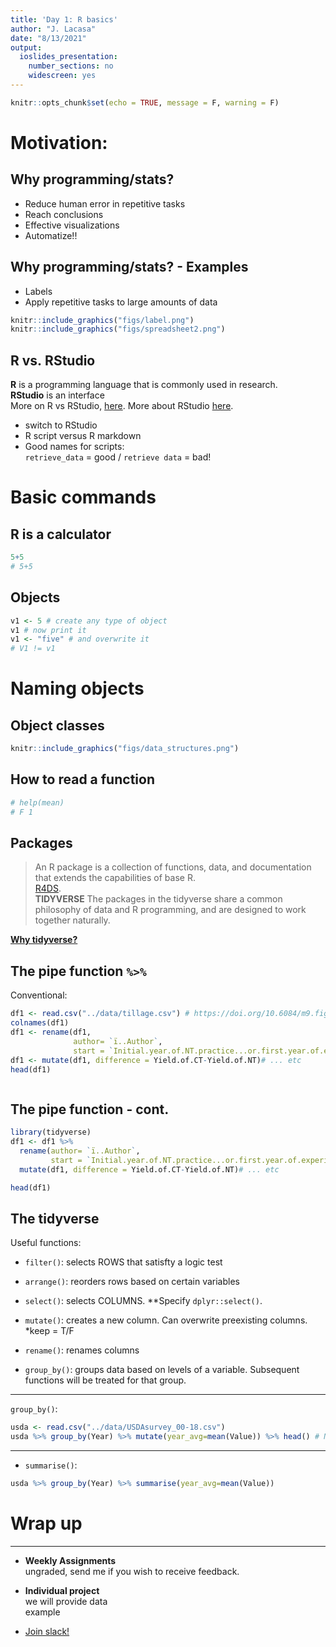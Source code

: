 ```yaml
---
title: 'Day 1: R basics'
author: "J. Lacasa"
date: "8/13/2021"
output:
  ioslides_presentation:
    number_sections: no
    widescreen: yes
---
```


```r
knitr::opts_chunk$set(echo = TRUE, message = F, warning = F)
```

# Motivation:  


## Why programming/stats?  

* Reduce human error in repetitive tasks  
* Reach conclusions  
* Effective visualizations  
* Automatize!!  

## Why programming/stats? - Examples  

* Labels  
* Apply repetitive tasks to large amounts of data  

```r
knitr::include_graphics("figs/label.png")
knitr::include_graphics("figs/spreadsheet2.png")
```

## R vs. RStudio  

**R** is a programming language that is commonly used in research.   
**RStudio** is an interface   
More on R vs RStudio, [here](https://mgimond.github.io/ES218/R_vs_RStudio.html). More about RStudio [here](https://b-rodrigues.github.io/modern_R/getting-to-know-rstudio.html).  

* switch to RStudio  
* R script versus R markdown  
* Good names for scripts:  
  `retrieve_data` = good / `retrieve data` = bad!  

# Basic commands  

## R is a calculator  
```r
5+5 
# 5+5 
```

## Objects  
```r
v1 <- 5 # create any type of object
v1 # now print it
v1 <- "five" # and overwrite it
# V1 != v1
```

# Naming objects

## Object classes    
```r
knitr::include_graphics("figs/data_structures.png")
```

## How to read a function  

```r
# help(mean)
# F 1 
```

## Packages   

> An R package is a collection of functions, data, and documentation that extends the capabilities of base R.  
[R4DS](https://r4ds.had.co.nz/introduction.html#r).  
**TIDYVERSE**
The packages in the tidyverse share a common philosophy of data and R programming, and are designed to work together naturally.  

[**Why tidyverse?**](https://cran.r-project.org/web/packages/tidyverse/vignettes/manifesto.html)  

## The pipe function `%>%`   

Conventional:  
```r
df1 <- read.csv("../data/tillage.csv") # https://doi.org/10.6084/m9.figshare.12155553
colnames(df1)
df1 <- rename(df1,
              author= `ï..Author`,
              start = `Initial.year.of.NT.practice...or.first.year.of.experiment.if.missing.`)
df1 <- mutate(df1, difference = Yield.of.CT-Yield.of.NT)# ... etc
head(df1)
```

```r
 
  
```

## The pipe function - cont.    

```r
library(tidyverse)
df1 <- df1 %>% 
  rename(author= `ï..Author`,
         start = `Initial.year.of.NT.practice...or.first.year.of.experiment.if.missing.`) %>% 
  mutate(df1, difference = Yield.of.CT-Yield.of.NT)# ... etc

head(df1)
```

## The tidyverse  

Useful functions:  

* `filter()`: selects ROWS that satisfty a logic test  

* `arrange()`: reorders rows based on certain variables  

* `select()`: selects COLUMNS.  **Specify `dplyr::select()`.  

* `mutate()`: creates a new column. Can overwrite preexisting columns. *keep = T/F  

* `rename()`: renames columns  

* `group_by()`: groups data based on levels of a variable. Subsequent functions will be treated for that group.   

***
`group_by()`:  
```r
usda <- read.csv("../data/USDAsurvey_00-18.csv")
usda %>% group_by(Year) %>% mutate(year_avg=mean(Value)) %>% head() # NAs
```

***  

* `summarise()`:   
```r
usda %>% group_by(Year) %>% summarise(year_avg=mean(Value))
```

# Wrap up  

***
* **Weekly Assignments**     
  ungraded, send me if you wish to receive feedback.  

* **Individual project**  
  we will provide data  
  example

* [Join slack!](https://join.slack.com/t/ksucropsteam/shared_invite/zt-u0voy4wz-oUSwbscklejSTdQmiZFFfQ)  
